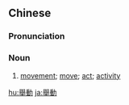 {{also|举动}}
==Chinese==
{{zh-forms|s=举动}}

===Pronunciation===
{{zh-pron
|m=jǔdòng
|c=geoi2 dung6
|mn=kí-tōng/kú-tōng
|cat=n
}}

===Noun===
{{zh-noun}}

# {{lb|zh|Advanced Mandarin}} [[movement]]; [[move]]; [[act]]; [[activity]]

[[hu:舉動]]
[[ja:舉動]]